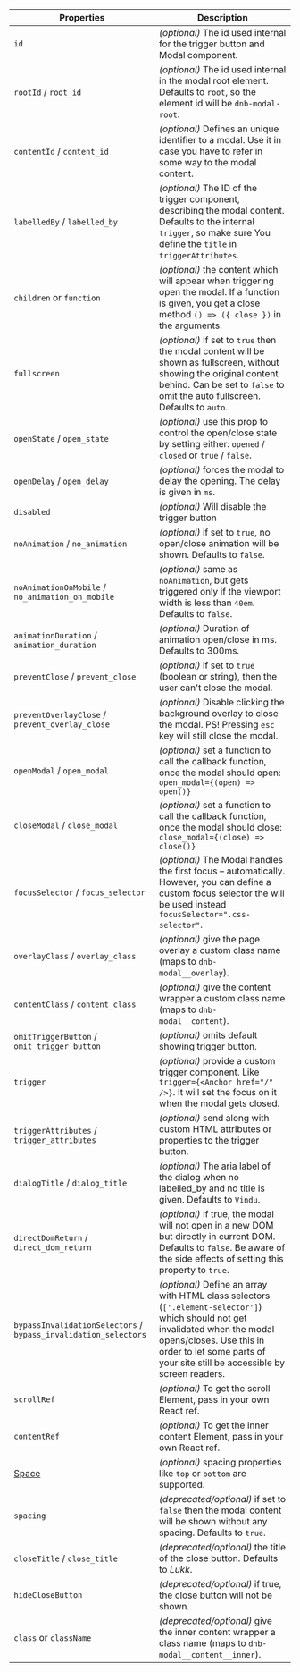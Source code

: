 | Properties                                                      | Description                                                                                                                                                                                                                            |
| --------------------------------------------------------------- | -------------------------------------------------------------------------------------------------------------------------------------------------------------------------------------------------------------------------------------- |
| `id`                                                            | _(optional)_ The id used internal for the trigger button and Modal component.                                                                                                                                                          |
| `rootId` / `root_id`                                            | _(optional)_ The id used internal in the modal root element. Defaults to `root`, so the element id will be `dnb-modal-root`.                                                                                                           |
| `contentId` / `content_id`                                      | _(optional)_ Defines an unique identifier to a modal. Use it in case you have to refer in some way to the modal content.                                                                                                               |
| `labelledBy` / `labelled_by`                                    | _(optional)_ The ID of the trigger component, describing the modal content. Defaults to the internal `trigger`, so make sure You define the `title` in `triggerAttributes`.                                                            |
| `children` or `function`                                        | _(optional)_ the content which will appear when triggering open the modal. If a function is given, you get a close method `() => ({ close })` in the arguments.                                                                        |
| `fullscreen`                                                    | _(optional)_ If set to `true` then the modal content will be shown as fullscreen, without showing the original content behind. Can be set to `false` to omit the auto fullscreen. Defaults to `auto`.                                  |
| `openState` / `open_state`                                      | _(optional)_ use this prop to control the open/close state by setting either: `opened` / `closed` or `true` / `false`.                                                                                                                 |
| `openDelay` / `open_delay`                                      | _(optional)_ forces the modal to delay the opening. The delay is given in `ms`.                                                                                                                                                        |
| `disabled`                                                      | _(optional)_ Will disable the trigger button                                                                                                                                                                                           |
| `noAnimation` / `no_animation`                                  | _(optional)_ if set to `true`, no open/close animation will be shown. Defaults to `false`.                                                                                                                                             |
| `noAnimationOnMobile` / `no_animation_on_mobile`                | _(optional)_ same as `noAnimation`, but gets triggered only if the viewport width is less than `40em`. Defaults to `false`.                                                                                                            |
| `animationDuration` / `animation_duration`                      | _(optional)_ Duration of animation open/close in ms. Defaults to 300ms.                                                                                                                                                                |
| `preventClose` / `prevent_close`                                | _(optional)_ if set to `true` (boolean or string), then the user can't close the modal.                                                                                                                                                |
| `preventOverlayClose` / `prevent_overlay_close`                 | _(optional)_ Disable clicking the background overlay to close the modal. PS! Pressing `esc` key will still close the modal.                                                                                                            |
| `openModal` / `open_modal`                                      | _(optional)_ set a function to call the callback function, once the modal should open: `open_modal={(open) => open()}`                                                                                                                 |
| `closeModal` / `close_modal`                                    | _(optional)_ set a function to call the callback function, once the modal should close: `close_modal={(close) => close()}`                                                                                                             |
| `focusSelector` / `focus_selector`                              | _(optional)_ The Modal handles the first focus – automatically. However, you can define a custom focus selector the will be used instead `focusSelector=".css-selector"`.                                                              |
| `overlayClass` / `overlay_class`                                | _(optional)_ give the page overlay a custom class name (maps to `dnb-modal__overlay`).                                                                                                                                                 |
| `contentClass` / `content_class`                                | _(optional)_ give the content wrapper a custom class name (maps to `dnb-modal__content`).                                                                                                                                              |
| `omitTriggerButton` / `omit_trigger_button`                     | _(optional)_ omits default showing trigger button.                                                                                                                                                                                     |
| `trigger`                                                       | _(optional)_ provide a custom trigger component. Like `trigger={<Anchor href="/" />}`. It will set the focus on it when the modal gets closed.                                                                                         |
| `triggerAttributes` / `trigger_attributes`                      | _(optional)_ send along with custom HTML attributes or properties to the trigger button.                                                                                                                                               |
| `dialogTitle` / `dialog_title`                                  | _(optional)_ The aria label of the dialog when no labelled_by and no title is given. Defaults to `Vindu`.                                                                                                                              |
| `directDomReturn` / `direct_dom_return`                         | _(optional)_ If true, the modal will not open in a new DOM but directly in current DOM. Defaults to `false`. Be aware of the side effects of setting this property to `true`.                                                          |
| `bypassInvalidationSelectors` / `bypass_invalidation_selectors` | _(optional)_ Define an array with HTML class selectors (`['.element-selector']`) which should not get invalidated when the modal opens/closes. Use this in order to let some parts of your site still be accessible by screen readers. |
| `scrollRef`                                                     | _(optional)_ To get the scroll Element, pass in your own React ref.                                                                                                                                                                    |
| `contentRef`                                                    | _(optional)_ To get the inner content Element, pass in your own React ref.                                                                                                                                                             |
| [Space](/uilib/components/space/properties)                     | _(optional)_ spacing properties like `top` or `bottom` are supported.                                                                                                                                                                  |
| `spacing`                                                       | _(deprecated/optional)_ if set to `false` then the modal content will be shown without any spacing. Defaults to `true`.                                                                                                                |
| `closeTitle` / `close_title`                                    | _(deprecated/optional)_ the title of the close button. Defaults to _Lukk_.                                                                                                                                                             |
| `hideCloseButton`                                               | _(deprecated/optional)_ if true, the close button will not be shown.                                                                                                                                                                   |
| `class` or `className`                                          | _(deprecated/optional)_ give the inner content wrapper a class name (maps to `dnb-modal__content__inner`).                                                                                                                             |
